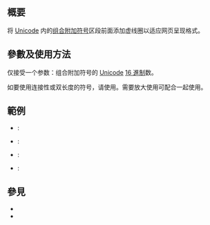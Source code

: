 {{NoteTA|G1=MediaWiki}}{{Documentation subpage}}<!-- 在本行下編輯模板說明 -->

== 概要 ==
{{tl|虚线圈组合调号}}将 [[Unicode]] 内的[[组合附加符号]]区段前面添加虚线圈以适应网页呈现格式。

== 參數及使用方法 ==
{{tl|虚线圈组合调号}}仅接受一个参数：组合附加符号的 [[Unicode]] [[十六進制|16 進制]]数。

如要使用连接性或双长度的符号，请使用{{tl|双虚线圈组合调号}}。需要放大使用可配合{{tl|bigserif}}一起使用。

== 範例 ==
*{{tlx|虚线圈组合调号|0301}}: {{虚线圈组合调号|0301}}
*{{tlx|虚线圈组合调号|0350}}: {{虚线圈组合调号|0350}}
*{{tlx|bigserif|{{tlx|虚线圈组合调号|0305}}}}: {{bigserif|{{虚线圈组合调号|0305}}}}
*{{tlx|bigserif|{{tlx|虚线圈组合调号|035B}}}}: {{bigserif|{{虚线圈组合调号|035B}}}}

== 參見 ==
* {{tl|双虚线圈组合调号}}
* {{tl|bigserif}}

<includeonly>{{Sandbox other||<!-- 本行下加入模板的分類 -->

}}</includeonly>